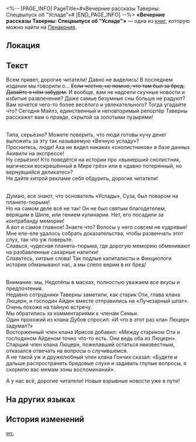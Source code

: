 <%-- [PAGE_INFO]
PageTitle=#«Вечерние рассказы Таверны: Спецвыпуск об "Усладе"»#
[END_PAGE_INFO] --%>
{{Дополнить}}
{{Книга Инфобокс
|id           = 357
|Название     = 
|Изображение  = Предмет Газета.png
|Мир          = Пенакония
|Томов        = 1
|Автор        = <!--нужно добавить-->
|Описание     = Таблоид, написанный журналистом из Таверны. По большей части совершенная бессмыслица.
|Том1         = {{tx}}
|Источник1    = {{tx|Отсутствует источник}}
|Персонажи    = 
|Фракции      = 
}}
'''«Вечерние рассказы Таверны: Спецвыпуск об "Усладе"»''' — одна из [[Книги|книг]], которую можно найти на [[Пенакония]].

==Локация==
{{Отметка карты|<!--название карты-->|<!--id отметки-->}}

==Текст==
Всем привет, дорогие читатели! Давно не виделись! В последнем издании мы говорили о... <s>Если честно, не помню, что там был за бред. Давайте о нём забудем.</s> И вообще, вам не надоели скучные новости и избитые развлечения? Даже самые безумные сны больше не радуют? Вам хочется чего-то более весёлого и увлекательного? Тогда угадайте что? Сегодня Майлз, единственный и неповторимый репортёр Таверны расскажет вам о правде, скрытой за золотыми пузырями!

{{Размер|28|#КИДАЛОВО! «Вечная услада» - это просто маркетинг!}}<br />
Типа, серьёзно? Можете поверить, что люди готовы кучу денег выложить за эту так называемую «Вечную усладу»?<br />
Проснитесь, люди! Аха не видел никаких «снолистников» в базе данных Акивили на экспрессе!<br />
Ну серьёзно! Кто поведётся на истории про «вымерший снолистник, магически воскрешённый в Мире грёз» или в «давно потерянный, но вернувшийся деликатес»?<br />
Не дайте хитрой рекламе себя обдурить, дорогие читатели!

{{Размер|28|#ВСЁ ВРАНЬЁ! Основатель «Услады» не тот, кем кажется!}}<br />
Думаю, все знают, что основатель «Услады», Суза, был поваром на планете-тюрьме!<br />
Но на самом деле всё не так! Он не был святым благодетелем, верящим в Шипе, или гением кулинарии. Нет, его посадили за контрабанду мемории!<br />
А вот и самое главное! Знаете что? Волосы у него совсем не кудрявые!<br />
Мне еле-еле удалось собрать доказательства, чтобы развенчать этот слух, так что уж поверьте.<br />
Славься, чудесная планета-тюрьма, где дорогую меморию обменивают на разбавленные сахарные напитки!<br />
Славьтесь, хитрые слова! Так подлые капиталисты и Фикциологи истории обманывают нас, а мы слепо верим в их бред!

{{Размер|28|#ТАЙНЫЕ отношения! Личные встречи Старика Оти и господина Айдена}}<br />
Внимание: мы, Недотёпы в масках, полностью уважаем все вкусы и предпочтения.<br />
Недавно сотрудники Таверны заметили, как старик Оти, глава клана Люцерн, и господин Айден вместе отправились на «Лучезарный шпат». Очень похоже на тайную встречу.<br />
Мы обратились за комментариями к членам Семьи.<br />
Один прохожий из клана Дубов спросил: «И что в этот раз клан Люцерн задумал?»<br />
Восторженный член клана Ирисов добавил: «Между стариком Оти и господином Айденом точно что-то есть. Они ведь оба из Люцерн».<br />
Старший член клана Люцерн, пожелавший остаться неизвестным, отказался отвечать на вопросы о случившемся.<br />
А не такой уж и дружелюбный член клана Гончих сказал: «Будете и дальше распространять бредовые слухи и задавать глупые вопросы, я скормлю вас мемам зоны воспоминаний».

А у нас всё, дорогие читатели! Новые взрывные новости уже в пути!

==На других языках==
{{На других языках
|en   = ''Evening Tavern Stories: SoulGlad Special Issue''
|zhs  = 《酒馆夜谭：苏乐达特刊》
|zht  = 《酒館夜譚：蘇樂達特刊》
|ja   = 『酒場の夜：スラーダ特別号』
|ko   = ≪술집 야화: 솔글래드 특간≫
|es   = «Versión vespertina de Historias de la taberna: Edición especial sobre FelizAlma»
|fr   = ''Histoires du soir à la taverne&nbsp;: numéro spécial sur le Félicitâme''
|ru   = «Вечерние рассказы Таверны: Спецвыпуск об "Усладе"»
|th   = "เรื่องเล่าจากบาร์: ฉบับพิเศษ SoulGlad"
|vi   = "Chuyện Đêm Ở Quán Bar: Đặc San SoulGlad"
|de   = „Abendliche Tavernengeschichten: SeelFroh-Sonderausgabe“
|id   = "Pembicaraan Malam di Bar: Edisi Khusus SoulGlad"
|pt   = "Histórias Noturnas da Taverna: Edição Especial da FelizAlma"
}}

==История изменений==
{{История изменений|3.5}}

[[en:]]